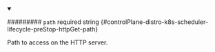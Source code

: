 
<details className="config-field" data-expandable="false" open>
<summary>

######### `path` <span className="config-field-required" data-required="false">required</span> <span className="config-field-type">string</span> <span className="config-field-default"></span> <span className="config-field-enum"></span> {#controlPlane-distro-k8s-scheduler-lifecycle-preStop-httpGet-path}

Path to access on the HTTP server.

</summary>



</details>
